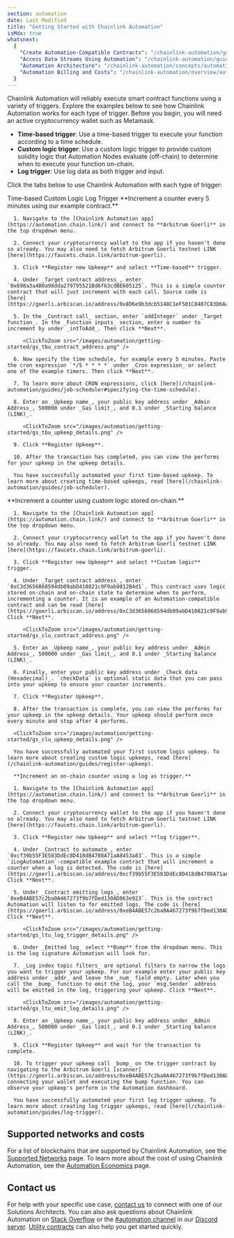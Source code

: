 ```yaml
---
section: automation
date: Last Modified
title: "Getting Started with Chainlink Automation"
isMdx: true
whatsnext:
  {
    "Create Automation-Compatible Contracts": "/chainlink-automation/guides/compatible-contracts",
    "Access Data Streams Using Automation": "/chainlink-automation/guides/streams-lookup",
    "Automation Architecture": "/chainlink-automation/concepts/automation-architecture",
    "Automation Billing and Costs": "/chainlink-automation/overview/automation-economics",
  }
---
```



Chainlink Automation will reliably execute smart contract functions using a variety of triggers. Explore the examples below to see how Chainlink Automation works for each type of trigger. Before you begin, you will need an active cryptocurrency wallet such as Metamask.

- **Time-based trigger**: Use a time-based trigger to execute your function according to a time schedule.
- **Custom logic trigger**: Use a custom logic trigger to provide custom solidity logic that Automation Nodes evaluate (off-chain) to determine when to execute your function on-chain.
- **Log trigger**: Use log data as both trigger and input.

Click the tabs below to use Chainlink Automation with each type of trigger:

<Tabs client:visible>
  <Fragment slot="tab.timeBased">Time-based</Fragment>
  <Fragment slot="tab.customLogic">Custom Logic</Fragment>
  <Fragment slot="tab.logTrigger">Log Trigger</Fragment>
  <Fragment slot="panel.timeBased">
      **Increment a counter every 5 minutes using our example contract.**

      1. Navigate to the [Chainlink Automation app](https://automation.chain.link/) and connect to **Arbitrum Goerli** in the top dropdown menu.

      2. Connect your cryptocurrency wallet to the app if you haven't done so already. You may also need to fetch Arbitrum Goerli testnet LINK [here](https://faucets.chain.link/arbitrum-goerli).

      3. Click **Register new Upkeep** and select **Time-based** trigger.

      4. Under _Target contract address_, enter `0x698a3a4B0a98dda279795521Bd6f63cdBE605125`. This is a simple counter contract that will just increment with each call. Source code is [here](https://goerli.arbiscan.io/address/0x8D6e9b3dcb5148C1eF501C8407C83D6Aa9b7720e#code).

      5. In the _Contract call_ section, enter `addInteger` under _Target function_. In the _Function inputs_ section, enter a number to increment by under _intToAdd_. Then click **Next**.

         <ClickToZoom src="/images/automation/getting-started/gs_tbu_contract_address.png" />

      6. Now specify the time schedule, for example every 5 minutes. Paste the cron expression `*/5 * * * *` under _Cron expression_ or select one of the example timers. Then click **Next**.

      7. To learn more about CRON expressions, click [here](/chainlink-automation/guides/job-scheduler#specifying-the-time-schedule).

      8. Enter an _Upkeep name_, your public key address under _Admin Address_, 500000 under _Gas limit_, and 0.1 under _Starting balance (LINK)_.

         <ClickToZoom src="/images/automation/getting-started/gs_tbu_upkeep_details.png" />

      9. Click **Register Upkeep**.

      10. After the transaction has completed, you can view the performs for your upkeep in the upkeep details.

      You have successfully automated your first time-based upkeep. To learn more about creating time-based upkeeps, read [here](/chainlink-automation/guides/job-scheduler).

  </Fragment>
  <Fragment slot="panel.customLogic">
      **Increment a counter using custom logic stored on-chain.**

      1. Navigate to the [Chainlink Automation app](https://automation.chain.link/) and connect to **Arbitrum Goerli** in the top dropdown menu.

      2. Connect your cryptocurrency wallet to the app if you haven't done so already. You may also need to fetch Arbitrum Goerli testnet LINK [here](https://faucets.chain.link/arbitrum-goerli).

      3. Click **Register new Upkeep** and select **Custom logic** trigger.

      4. Under _Target contract address_, enter `0xC3d3656868594db09abD410821c9F9ab9812B4d1`. This contract uses logic stored on-chain and on-chain state to determine when to perform, incrementing a counter. It is an example of an Automation-compatible contract and can be read [here](https://goerli.arbiscan.io/address/0xC3d3656868594db09abD410821c9F9ab9812B4d1#code). Click **Next**.

         <ClickToZoom src="/images/automation/getting-started/gs_clu_contract_address.png" />

      5. Enter an _Upkeep name_, your public key address under _Admin Address_, 500000 under _Gas limit_, and 0.1 under _Starting balance (LINK)_.

      6. Finally, enter your public key address under _Check data (Hexadecimal)_. `checkData` is optional static data that you can pass into your upkeep to ensure your counter increments.

      7. Click **Register Upkeep**.

      8. After the transaction is complete, you can view the performs for your upkeep in the upkeep details. Your upkeep should perform once every minute and stop after 4 performs.

      <ClickToZoom src="/images/automation/getting-started/gs_clu_upkeep_details.png" />

      You have successfully automated your first custom logic upkeep. To learn more about creating custom logic upkeeps, read [here](/chainlink-automation/guides/register-upkeep).

  </Fragment>
  <Fragment slot="panel.logTrigger">

      **Increment an on-chain counter using a log as trigger.**

      1. Navigate to the [Chainlink Automation app](https://automation.chain.link/) and connect to **Arbitrum Goerli** in the top dropdown menu.

      2. Connect your cryptocurrency wallet to the app if you haven't done so already. You may also need to fetch Arbitrum Goerli testnet LINK [here](https://faucets.chain.link/arbitrum-goerli).

      3. Click **Register new Upkeep** and select **log trigger**.

      4. Under _Contract to automate_, enter `0xcf39b55F3E583DdEc8D418dB4708A71aA8453a83`. This is a simple `iLogAutomation`-compatible example contract that will increment a counter when a log is detected. The code is [here](https://goerli.arbiscan.io/address/0xcf39b55F3E583DdEc8D418dB4708A71aA8453a83#code). Click **Next**.

      5. Under _Contract emitting logs_, enter `0xeB4ABE57c2ba0A467273f9b7fDed130AD863e923`. This is the contract Automation will listen to for emitted logs. The code is [here](https://goerli.arbiscan.io/address/0xeB4ABE57c2ba0A467273f9b7fDed130AD863e923#code). Click **Next**.

         <ClickToZoom src="/images/automation/getting-started/gs_ltu_log_trigger_details.png" />

      6. Under _Emitted log_ select **Bump** from the dropdown menu. This is the log signature Automation will look for.

      7. _Log index topic filters_ are optional filters to narrow the logs you want to trigger your upkeep. For our example enter your public key address under _addr_ and leave the _num_ field empty. Later when you call the _bump_ function to emit the log, your `msg.Sender` address will be emitted in the log, triggering your upkeep. Click **Next**.

         <ClickToZoom src="/images/automation/getting-started/gs_ltu_emit_log_details.png" />

      8. Enter an _Upkeep name_, your public key address under _Admin Address_, 500000 under _Gas limit_, and 0.1 under _Starting balance (LINK)_.

      9. Click **Register Upkeep** and wait for the transaction to complete.

      10. To trigger your upkeep call _bump_ on the trigger contract by navigating to the Arbitrum Goerli [scanner](https://goerli.arbiscan.io/address/0xeB4ABE57c2ba0A467273f9b7fDed130AD863e923#writeContract), connecting your wallet and executing the bump function. You can observe your upkeep's perform in the Automation dashboard.

      You have successfully automated your first log trigger upkeep. To learn more about creating log trigger upkeeps, read [here](/chainlink-automation/guides/log-trigger).

  </Fragment>
</Tabs>

## Supported networks and costs

For a list of blockchains that are supported by Chainlink Automation, see the [Supported Networks](/chainlink-automation/overview/supported-networks) page. To learn more about the cost of using Chainlink Automation, see the [Automation Economics](/chainlink-automation/overview/automation-economics) page.

## Contact us

For help with your specific use case, [contact us](https://chain.link/contact?ref_id=Automation) to connect with one of our Solutions Architects. You can also ask questions about Chainlink Automation on [Stack Overflow](https://stackoverflow.com/questions/ask?tags=chainlink) or the [#automation channel](https://discord.com/channels/592041321326182401/821350860302581771) in our [Discord server](https://discord.gg/qj9qarT). [Utility contracts](/chainlink-automation/tutorials/eth-balance) can also help you get started quickly.
